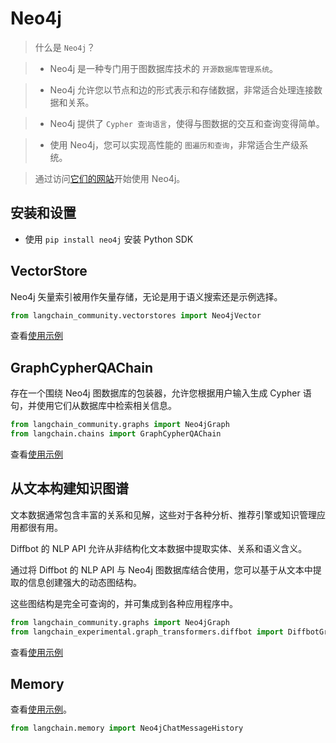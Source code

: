 # Neo4j

>什么是 `Neo4j`？

>- Neo4j 是一种专门用于图数据库技术的 `开源数据库管理系统`。

>- Neo4j 允许您以节点和边的形式表示和存储数据，非常适合处理连接数据和关系。

>- Neo4j 提供了 `Cypher 查询语言`，使得与图数据的交互和查询变得简单。

>- 使用 Neo4j，您可以实现高性能的 `图遍历和查询`，非常适合生产级系统。

>通过访问[它们的网站](https://neo4j.com/)开始使用 Neo4j。

## 安装和设置

- 使用 `pip install neo4j` 安装 Python SDK

## VectorStore

Neo4j 矢量索引被用作矢量存储，无论是用于语义搜索还是示例选择。

```python
from langchain_community.vectorstores import Neo4jVector
```

查看[使用示例](/docs/integrations/vectorstores/neo4jvector)

## GraphCypherQAChain

存在一个围绕 Neo4j 图数据库的包装器，允许您根据用户输入生成 Cypher 语句，并使用它们从数据库中检索相关信息。

```python
from langchain_community.graphs import Neo4jGraph
from langchain.chains import GraphCypherQAChain
```

查看[使用示例](/docs/integrations/graphs/neo4j_cypher)

## 从文本构建知识图谱

文本数据通常包含丰富的关系和见解，这些对于各种分析、推荐引擎或知识管理应用都很有用。

Diffbot 的 NLP API 允许从非结构化文本数据中提取实体、关系和语义含义。

通过将 Diffbot 的 NLP API 与 Neo4j 图数据库结合使用，您可以基于从文本中提取的信息创建强大的动态图结构。

这些图结构是完全可查询的，并可集成到各种应用程序中。

```python
from langchain_community.graphs import Neo4jGraph
from langchain_experimental.graph_transformers.diffbot import DiffbotGraphTransformer
```

查看[使用示例](/docs/integrations/graphs/diffbot)

## Memory

查看[使用示例](/docs/integrations/memory/neo4j_chat_message_history)。

```python
from langchain.memory import Neo4jChatMessageHistory
```